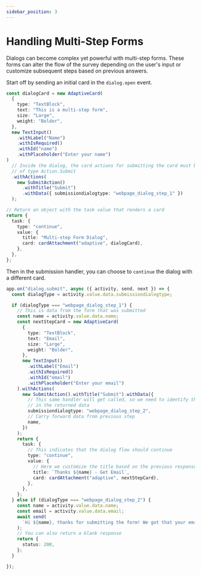 ```yaml
---
sidebar_position: 3
---
```


# Handling Multi-Step Forms

Dialogs can become complex yet powerful with multi-step forms. These forms can alter the flow of the survey depending on the user's input or customize subsequent steps based on previous answers.

Start off by sending an initial card in the `dialog.open` event.

```ts
const dialogCard = new AdaptiveCard(
  {
    type: "TextBlock",
    text: "This is a multi-step form",
    size: "Large",
    weight: "Bolder",
  },
  new TextInput()
    .withLabel("Name")
    .withIsRequired()
    .withId("name")
    .withPlaceholder("Enter your name")
)
  // Inside the dialog, the card actions for submitting the card must be
  // of type Action.Submit
  .withActions(
    new SubmitAction()
      .withTitle("Submit")
      .withData({ submissiondialogtype: "webpage_dialog_step_1" })
  );

// Return an object with the task value that renders a card
return {
  task: {
    type: "continue",
    value: {
      title: "Multi-step Form Dialog",
      card: cardAttachment("adaptive", dialogCard),
    },
  },
};
```

Then in the submission handler, you can choose to `continue` the dialog with a different card.

```ts
app.on("dialog.submit", async ({ activity, send, next }) => {
  const dialogType = activity.value.data.submissiondialogtype;

  if (dialogType === "webpage_dialog_step_1") {
    // This is data from the form that was submitted
    const name = activity.value.data.name;
    const nextStepCard = new AdaptiveCard(
      {
        type: "TextBlock",
        text: "Email",
        size: "Large",
        weight: "Bolder",
      },
      new TextInput()
        .withLabel("Email")
        .withIsRequired()
        .withId("email")
        .withPlaceholder("Enter your email")
    ).withActions(
      new SubmitAction().withTitle("Submit").withData({
        // This same handler will get called, so we need to identify the step
        // in the returned data
        submissiondialogtype: "webpage_dialog_step_2",
        // Carry forward data from previous step
        name,
      })
    );
    return {
      task: {
        // This indicates that the dialog flow should continue
        type: "continue",
        value: {
          // Here we customize the title based on the previous response
          title: `Thanks ${name} - Get Email`,
          card: cardAttachment("adaptive", nextStepCard),
        },
      },
    };
  } else if (dialogType === "webpage_dialog_step_2") {
    const name = activity.value.data.name;
    const email = activity.value.data.email;
    await send(
      `Hi ${name}, thanks for submitting the form! We got that your email is ${email}`
    );
    // You can also return a blank response
    return {
      status: 200,
    };
  }

});
